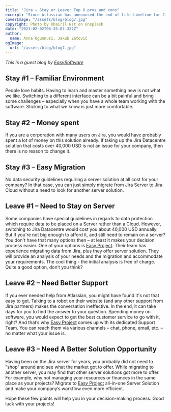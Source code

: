 ```yaml
---
title: "Jira – Stay or Leave: Top 6 pros and cons"
excerpt: "Since Atlassian has announced the end-of-life timeline for Jira Server, many of you are now to decide on what to do next. To make a good decision, read on and learn about the top three reasons to stay on Jira and the top three ones to leave."
coverImage: "/assets/blog/blog7.jpg"
copyright: Photo by Khairil Nst on Unsplash
date: "2021-02-02T06:35:07.322Z"
author:
  name: Anna Ogunnusi, Jakub Zaťovič
ogImage:
  url: "/assets/blog/blog7.jpg"
---
```


_This is a guest blog by [EasySoftware](https://easysoftware.com)_

## Stay #1 – Familiar Environment

People love habits. Having to learn and master something new is not what we like. Switching to a different interface can be a bit painful and bring some challenges – especially when you have a whole team working with the software. Sticking to what we know is just more comfortable.

## Stay #2 – Money spent

If you are a corporation with many users on Jira, you would have probably spent a lot of money on this solution already. If taking up the Jira Datacentre solution that costs over 40,000 USD is not an issue for your company, then there is no reason to change it.

## Stay #3 – Easy Migration

No data security guidelines requiring a server solution at all cost for your company? In that case, you can just simply migrate from Jira Server to Jira Cloud without a need to look for another server solution.

## Leave #1 – Need to Stay on Server

Some companies have special guidelines in regards to data protection which require data to be placed on a Server rather than a Cloud. However, switching to Jira Datacentre would cost you about 40,000 USD annually.
But if you're not big enough to afford it, and still need to remain on a server?
You don't have that many options then – at least it makes your decision process easier. One of your options is [Easy Project](https://www.easyproject.com/). Their team has experience migrating data from Jira, plus they offer server solution. They will provide an analysis of your needs and the migration and accommodate your requirements. The cool thing - the initial analysis is free of charge. Quite a good option, don’t you think?

## Leave #2 – Need Better Support

If you ever needed help from Atlassian, you might have found it's not that easy to get. Talking to a robot on their website (and any other support from Jira partners) makes the conversation ineffective. In the end, it can take days for you to find the answer to your question.
Spending money on software, you would expect to get the best customer service to go with it, right? And that’s why [Easy Project](https://www.easyproject.com/) comes up with its dedicated Support Team. You can reach them via various channels – chat, phone, email, etc. – no matter what your issue is.

## Leave #3 – Need A Better Solution Opportunity

Having been on the Jira server for years, you probably did not need to “shop” around and see what the market got to offer. While migrating to another server, you may find that other server solutions got more to offer. For example, why not managing your resources or finances in the same place as your projects? Migrate to [Easy Project](https://www.easyproject.com/) all-in-one Server Solution and make your company’s workflow even more efficient.

Hope these few points will help you in your decision-making process. Good luck with your projects!
